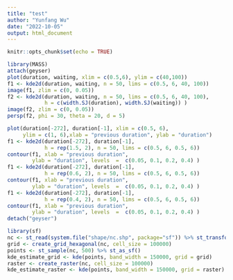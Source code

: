 ```yaml
---
title: "test"
author: "Yunfang Wu"
date: "2022-10-05"
output: html_document
---
```


```r
knitr::opts_chunk$set(echo = TRUE)
```


```r
library(MASS)
attach(geyser)
plot(duration, waiting, xlim = c(0.5,6), ylim = c(40,100))
f1 <- kde2d(duration, waiting, n = 50, lims = c(0.5, 6, 40, 100))
image(f1, zlim = c(0, 0.05))
f2 <- kde2d(duration, waiting, n = 50, lims = c(0.5, 6, 40, 100),
            h = c(width.SJ(duration), width.SJ(waiting)) )
image(f2, zlim = c(0, 0.05))
persp(f2, phi = 30, theta = 20, d = 5)

plot(duration[-272], duration[-1], xlim = c(0.5, 6),
     ylim = c(1, 6),xlab = "previous duration", ylab = "duration")
f1 <- kde2d(duration[-272], duration[-1],
            h = rep(1.5, 2), n = 50, lims = c(0.5, 6, 0.5, 6))
contour(f1, xlab = "previous duration",
        ylab = "duration", levels  =  c(0.05, 0.1, 0.2, 0.4) )
f1 <- kde2d(duration[-272], duration[-1],
            h = rep(0.6, 2), n = 50, lims = c(0.5, 6, 0.5, 6))
contour(f1, xlab = "previous duration",
        ylab = "duration", levels  =  c(0.05, 0.1, 0.2, 0.4) )
f1 <- kde2d(duration[-272], duration[-1],
            h = rep(0.4, 2), n = 50, lims = c(0.5, 6, 0.5, 6))
contour(f1, xlab = "previous duration",
        ylab = "duration", levels  =  c(0.05, 0.1, 0.2, 0.4) )
detach("geyser")
```

```r
library(sf)
nc <- st_read(system.file("shape/nc.shp", package="sf")) %>% st_transform(32031)
grid <- create_grid_hexagonal(nc, cell_size = 100000)
points <- st_sample(nc, 500) %>% st_as_sf()
kde_estimate_grid <- kde(points, band_width = 150000, grid = grid)
raster <- create_raster(nc, cell_size = 100000)
kde_estimate_raster <- kde(points, band_width = 150000, grid = raster)
```

